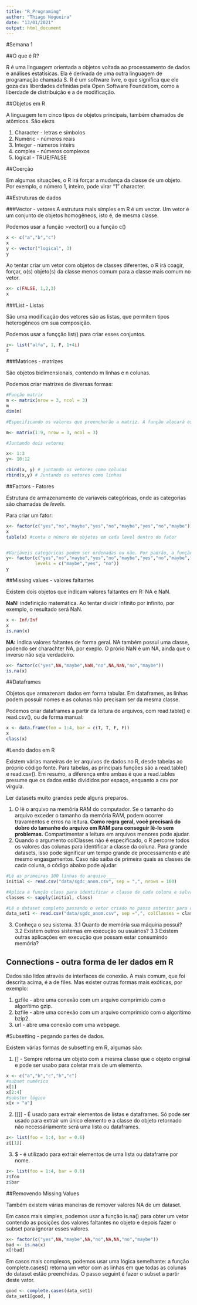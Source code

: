 ```yaml
---
title: "R_Programing"
author: "Thiago Nogueira"
date: "13/01/2021"
output: html_document
---
```

#Semana 1

##O que é R?

R é uma linguagem orientada a objetos voltada ao processamento de dados e análises estatísicas. Ela é derivada de uma outra linguagem de programação chamada S.
R é um software livre, o que significa que ele goza das liberdades definidas pela Open Software Foundatiom, como a liberdade de distribuição e a de modificação. 

##Objetos em R

A linguagem tem cinco tipos de objetos principais, também chamados de atômicos. São elezs

1. Character - letras e símbolos 
2. Numéric - números reais
3. Integer - números inteirs
4. complex - números complexos
5. lógical - TRUE/FALSE

##Coerção

Em algumas situações, o R irá forçar a mudança da classe de um objeto. Por exemplo, o número 1, inteiro, pode virar "1" character. 

##Estruturas de dados

###Vector - vetores
A estrutura mais símples em R é um vector. Um vetor é um conjunto de objetos homogêneos, isto é, de mesma classe. 

Podemos usar a função >vector() ou a função c()

```r
x <- c("a","b","c")
x
y <- vector("logical", 3)
y
```

Ao tentar criar um vetor com objetos de classes diferentes, o R irá coagir, forçar, o(s) objeto(s) da classe menos comum para a classe mais comum no vetor. 

```r
x<- c(FALSE, 1,2,3)
x
```
###List - Listas 

São uma modificação dos vetores são as listas, que permitem tipos heterogêneos em sua composição.

Podemos usar a funçção list() para criar esses conjuntos. 

```r
z<- list("alfa", 1, F, 1+4i)
z
```
###Matrices - matrizes

São objetos bidimensionais, contendo m linhas e n colunas. 

Podemos criar matrizes de diversas formas: 
```r
#Função matrix
m <- matrix(nrow = 3, ncol = 3)
m
dim(m)

#Especificando os valores que preencherão a matriz. A função alocará os valores de coluna em coluna, de cima para baixo e da esquerda para a direita

m<- matrix(1:9, nrow = 3, ncol = 3)

#Juntando dois vetores

x<- 1:3
y<- 10:12

cbind(x, y) # juntando os vetores como colunas
rbind(x,y) # Juntando os vetores como linhas
```

##Factors - Fatores

Estrutura de armazenamento de varíaveis categóricas, onde as categorias são chamadas de _levels_. 

Para criar um fator:

```r
x<- factor(c("yes","no","maybe","yes","no","maybe","yes","no","maybe"))
x
table(x) #conta o número de objetos em cada level dentro do fator


#Variáveis categóricas podem ser ordenadas ou não. Por padrão, a função factor() atribui um nível para cada categoria de acordo com a ordem de aparição no fator. Podemos especificar a ordem desejada definindo o parâmetro 'levels'. 
y<- factor(c("yes","no","maybe","yes","no","maybe","yes","no","maybe","yes","no","maybe"),
           levels = c("maybe","yes", "no"))
y

```

##Missing values - valores faltantes

Existem dois objetos que indicam valores faltantes em R: NA e NaN. 

**NaN:** indefinição matemática. Ao tentar dividir infinito por infinito, por exemplo, o resultado será NaN.

```r
x <- Inf/Inf
x
is.nan(x)
```
**NA:** Indica valores faltantes de forma geral. NA também possui uma classe, podendo ser charachter NA, por exeplo. O prório NaN é um NA, ainda que o inverso não seja verdadeiro. 

```r
x<- factor(c("yes",NA,"maybe",NaN,"no",NA,NaN,"no","maybe"))
is.na(x)
```
##Dataframes

Objetos que armazenam dados em forma tabular. Em dataframes, as linhas podem possuir nomes e as colunas não precisam ser da mesma classe. 

Podemos criar dataframes a partir da leitura de arquivos, com read.table() e read.csv(), ou de forma manual:

```r
x <- data.frame(foo = 1:4, bar = c(T, T, F, F))
x
class(x)
```
#Lendo dados em R

Existem várias maneiras de ler arquivos de dados no R, desde tabelas ao próprio código fonte. Para tabelas, as principais funções são a read.table() e read.csv(). 
Em resumo, a diferença entre ambas é que a read.tables presume que os dados estão divididos por espaço, enquanto a csv por vírgula. 

Ler datasets muito grandes pede alguns preparos.

1. O lê o arquivo na memôria RAM do computador. Se o tamanho do arquivo exceder o tamanho da memória RAM, podem ocorrer travamentos e erros na leitura. **Como regra geral, você precisará do dobro do tamanho do arquivo em RAM para conseguir lê-lo sem problemas.** Compartimentar a leitura em arquivos menores pode ajudar. 
2. Quando o argumento colClasses não é especificado, o R percorre todos os valores das colunas para identificar a classe da coluna. Para grande datasets, isso pode significar um tempo grande de processamento e até mesmo engasgamentos. Caso não saiba de primeira quais as classes de cada coluna, o código abaixo pode ajudar:
```r
#Lê as primeiras 100 linhas do arquivo____
initial <- read.csv("data/sgdc_anom.csv", sep = ",", nrows = 100)

#Aplica a função class para identificar a classe de cada coluna e salva o resuntado no vetor
classes <- sapply(initial, class)

#Lê o dataset completo passando o vetor criado no passo anterior para o argumento colClasses
data_set1 <- read.csv("data/sgdc_anom.csv", sep =",", colClasses = classes)
```
3. Conheça o seu sistema.
3.1 Quanto de memória sua máquina possui?
3.2 Existem outros sistemas em execução ou usuários?
3.3 Existem outras aplicações em execução que possam estar consumindo memória? 

## Connections - outra forma de ler dados em R

Dados são lidos através de interfaces de conexão. A mais comum, que foi descrita acima, é a de files. Mas exister outras formas mais exóticas, por exemplo: 

1. gzfile - abre uma conexão com um arquivo comprimido com o algorítimo gzip. 
2. bzfile - abre uma conexão com um arquivo comprimido com o algorítimo bzip2.
3. url - abre uma conexão com uma webpage. 


#Subsetting - pegando partes de dados. 

Existem várias formas de subsetting em R, algumas são:

1. [] - Sempre retorna um objeto com a mesma classe que o objeto original e pode ser usabo para coletar mais de um elemento. 

```r
x <- c("a","b","c","b","c")
#subset numérico 
x[1]
x[2:4]
#subster lógico 
x[x > "a"]
```
2. [[]] - É usado para extrair elementos de listas e dataframes. Só pode ser usado para extrair um único elemento e a classe do objeto retornado não necessáriamente será uma lista ou dataframes. 
```r
z<- list(foo = 1:4, bar = 0.6)
z[[1]]
```

3. $ - é utilizado para extrair elementos de uma lista ou dataframe por nome.
```r
z<- list(foo = 1:4, bar = 0.6)
z$foo
z$bar
```

##Removendo Missing Values 

Também existem várias maneiras de remover valores NA de um dataset. 

Em casos mais simples, podemos usar a função is.na() para obter um vetor contendo as posições dos valores faltantes no objeto e depois fazer o subset para ignorar esses valores. 
```r
x<- factor(c("yes",NA,"maybe",NA,"no",NA,NA,"no","maybe"))
bad <- is.na(x)
x[!bad]
```
Em casos mais complexos, podemos usar uma lógica semelhante: a função complete.cases() retorna um vetor com as linhas em que todas as colunas do dataset estão preenchidas. O passo seguint é fazer o subset a partir deste vator. 

```r
good <- complete.cases(data_set1)
data_set1[good, ]

```

